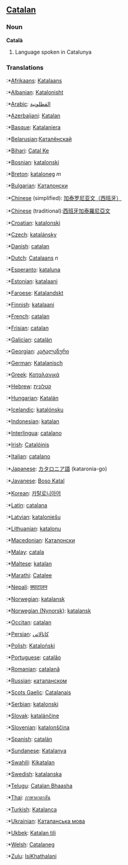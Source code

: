 ==[[Catalan]]==
===Noun===

'''Català'''

# Language spoken in Catalunya

===Translations===
:*[[Afrikaans]]: [[Katalaans]]
:*[[Albanian]]: [[Katalonisht]]
:*[[Arabic]]: [[القطلونية]]
:*[[Azerbaijani]]: [[Katalan]]
:*[[Basque]]: [[Katalaniera]]
:*[[Belarusian]]:[[Каталёнскай]]
:*[[Bihari]]: [[Catal Ke]]
:*[[Bosnian]]: [[katalonski]]
:*[[Breton]]: [[kataloneg]] ''m''
:*[[Bulgarian]]: [[Каталонски]]
:*[[Chinese]] (simplified): [[加泰罗尼亚文（西班牙）]]
:*[[Chinese]] (traditional):[[西班牙加泰羅尼亞文]]
:*[[Croatian]]: [[katalonski]]
:*[[Czech]]: [[katalánsky]]
:*[[Danish]]: [[catalan]]
:*[[Dutch]]: [[Catalaans]] ''n''
:*[[Esperanto]]: [[kataluna]]
:*[[Estonian]]: [[katalaani]]
:*[[Faroese]]: [[Katalandskt]]
:*[[Finnish]]: [[katalaani]]
:*[[French]]: [[catalan]]
:*[[Frisian]]: [[catalan]]
:*[[Galician]]: [[catalán]]
:*[[Georgian]]: [[კატალანური]]
:*[[German]]: [[Katalanisch]]
:*[[Greek]]: [[Καταλανικά]]
:*[[Hebrew]]: [[קטלונית]]
:*[[Hungarian]]: [[Katalán]]
:*[[Icelandic]]: [[katalónsku]]
:*[[Indonesian]]: [[katalan]]
:*[[Interlingua]]: [[catalano]]
:*[[Irish]]: [[Catalóinis]]
:*[[Italian]]: [[catalano]]
:*[[Japanese]]: [[カタロニア語]] (kataronia-go)
:*[[Javanese]]: [[Boso Katal]]
:*[[Korean]]: [[카탈로니아어]]
:*[[Latin]]: [[catalana]]
:*[[Latvian]]: [[kataloniešu]]
:*[[Lithuanian]]: [[katalonų]]
:*[[Macedonian]]: [[Каталонски]]
:*[[Malay]]: [[catala]]
:*[[Maltese]]: [[katalan]]
:*[[Marathi]]: [[Catalee]]
:*[[Nepali]]: [[क्याटालन]]
:*[[Norwegian]]: [[katalansk]]
:*[[Norwegian (Nynorsk)]]: [[katalansk]]
:*[[Occitan]]: [[catalan]]
:*[[Persian]]: [[کاتالاتی]]
:*[[Polish]]: [[Kataloński]]
:*[[Portuguese]]: [[catalão]]
:*[[Romanian]]: [[catalană]]
:*[[Russian]]: [[каталанском]]
:*[[Scots Gaelic]]: [[Catalanais]]
:*[[Serbian]]: [[katalonski]]
:*[[Slovak]]: [[katalánčine]]
:*[[Slovenian]]: [[katalonščina]]
:*[[Spanish]]: [[catalán]]
:*[[Sundanese]]: [[Katalanya]]
:*[[Swahili]]: [[Kikatalan]]
:*[[Swedish]]: [[katalanska]]
:*[[Telugu]]: [[Catalan Bhaasha]]
:*[[Thai]]: [[ภาษาคาตาลัน]]
:*[[Turkish]]: [[Katalanca]]
:*[[Ukrainian]]: [[Каталанська мова]]
:*[[Ukbek]]: [[Katalan tili]]
:*[[Welsh]]: [[Catalaneg]]
:*[[Zulu]]: [[IsiKhathalani]]